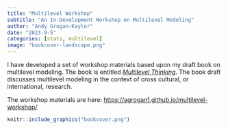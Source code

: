 ```yaml
---
title: "Multilevel Workshop"
subtitle: "An In-Development Workshop on Multilevel Modeling"
author: "Andy Grogan-Kaylor"
date: "2023-9-5"
categories: [stats, multilevel]
image: "bookcover-landscape.png"
---
```


I have developed a set of workshop materials based upon my draft book on multilevel modeling. The book is entitled [*Multilevel Thinking*](https://agrogan1.github.io/multilevel-thinking/). The book draft discusses multilevel modeling in the context of cross cultural, or international, research. 

The workshop materials are here: [https://agrogan1.github.io/multilevel-workshop/](https://agrogan1.github.io/multilevel-workshop/)

```r

knitr::include_graphics("bookcover.png")

```




